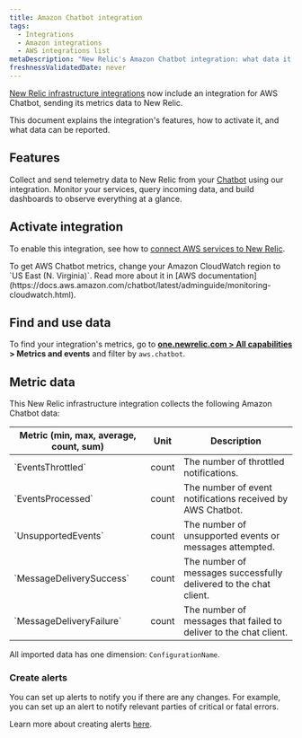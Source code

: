 ```yaml
---
title: Amazon Chatbot integration
tags:
  - Integrations
  - Amazon integrations
  - AWS integrations list
metaDescription: "New Relic's Amazon Chatbot integration: what data it reports, and how to enable it."
freshnessValidatedDate: never
---
```


[New Relic infrastructure integrations](/docs/infrastructure/integrations-getting-started/getting-started/introduction-infrastructure-integrations) now include an integration for AWS Chatbot, sending its metrics data to New Relic.

This document explains the integration's features, how to activate it, and what data can be reported.

## Features

Collect and send telemetry data to New Relic from your [Chatbot](https://aws.amazon.com/chatbot/) using our integration. Monitor your services, query incoming data, and build dashboards to observe everything at a glance.

## Activate integration

To enable this integration, see how to [connect AWS services to New Relic](/docs/infrastructure/amazon-integrations/connect/aws-metric-stream/#set-up-metric-stream).

<Callout variant="important">
  To get AWS Chatbot metrics, change your Amazon CloudWatch region to `US East (N. Virginia)`. Read more about it in [AWS documentation](https://docs.aws.amazon.com/chatbot/latest/adminguide/monitoring-cloudwatch.html).
</Callout>

## Find and use data

To find your integration's metrics, go to **[one.newrelic.com > All capabilities](https://one.newrelic.com/all-capabilities) > Metrics and events** and filter by `aws.chatbot`.

## Metric data

This New Relic infrastructure integration collects the following Amazon Chatbot data:

<table>
  <thead>
    <tr>
      <th style={{ width: "200px" }}>
      Metric (min, max, average, count, sum)  
      </th>
      <th>
      Unit  
      </th>
      <th>
      Description
      </th>
    </tr>
  </thead>
    <tbody>
    <tr>
      <td>
      `EventsThrottled`
      </td>
      <td>
      count
      </td>
      <td>
      The number of throttled notifications.
      </td>
    </tr>
    <tr>
      <td>
      `EventsProcessed`     
      </td>
      <td>
      count
      </td>
      <td>
      The number of event notifications received by AWS Chatbot.
      </td>
    </tr> 
    <tr>
      <td>
      `UnsupportedEvents`     
      </td>
      <td>
      count
      </td>
      <td>
      The number of unsupported events or messages attempted.
      </td>
    </tr> 
    <tr>
      <td>
      `MessageDeliverySuccess`     
      </td>
      <td>
      count
      </td>
      <td>
      The number of messages successfully delivered to the chat client.
      </td>
    </tr> 
    <tr>
      <td>
      `MessageDeliveryFailure`     
      </td>
      <td>
      count
      </td>
      <td>
        The number of messages that failed to deliver to the chat client.
      </td>
    </tr>
    </tbody>
</table>

All imported data has one dimension: `ConfigurationName`.

### Create alerts

You can set up alerts to notify you if there are any changes. For example, you can set up an alert to notify relevant parties of critical or fatal errors.

Learn more about creating alerts [here](/docs/alerts-applied-intelligence/new-relic-alerts/learn-alerts/introduction-alerts/).
